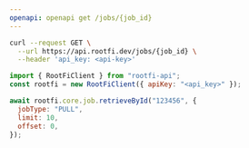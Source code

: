 ```yaml
---
openapi: openapi get /jobs/{job_id}
---
```


<RequestExample>

```bash cURL
curl --request GET \
  --url https://api.rootfi.dev/jobs/{job_id} \
  --header 'api_key: <api-key>'
```

```javascript NodeJS
import { RootFiClient } from "rootfi-api";
const rootfi = new RootFiClient({ apiKey: "<api_key>" });

await rootfi.core.job.retrieveById("123456", {
  jobType: "PULL",
  limit: 10,
  offset: 0,
});
```

</RequestExample>
